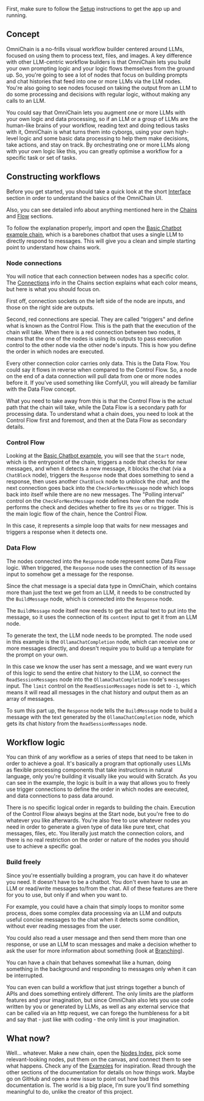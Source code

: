 First, make sure to follow the [Setup](/docs/setup) instructions to get the app up and running.

## Concept

OmniChain is a no-frills visual workflow builder centered around LLMs, focused on using them to process text, files, and images. A key difference with other LLM-centric workflow builders is that OmniChain lets you build your own prompting logic and your logic flows themselves from the ground up. So, you're going to see a lot of nodes that focus on building prompts and chat histories that feed into one or more LLMs via the LLM nodes. You're also going to see nodes focused on taking the output from an LLM to do some processing and decisions with regular logic, without making any calls to an LLM.

You could say that OmniChain lets you augment one or more LLMs with your own logic and data processing, so if an LLM or a group of LLMs are the human-like brains of your workflow, reading text and doing tedious tasks with it, OmniChain is what turns them into cyborgs, using your own high-level logic and some basic data processing to help them make decisions, take actions, and stay on track. By orchestrating one or more LLMs along with your own logic like this, you can greatly optimise a workflow for a specific task or set of tasks.

## Constructing workflows

Before you get started, you should take a quick look at the short [Interface](/docs/interface) section in order to understand the basics of the OmniChain UI.

Also, you can see detailed info about anything mentioned here in the [Chains](/docs/chains) and [Flow](/docs/flow) sections.

To follow the explanation properly, import and open the [Basic Chatbot example chain](/examples/basic-chatbot), which is a barebones chatbot that uses a single LLM to directly respond to messages. This will give you a clean and simple starting point to understand how chains work.

### Node connections

You will notice that each connection between nodes has a specific color. The [Connections](/docs/chains#connections) info in the Chains section explains what each color means, but here is what you should focus on.

First off, connection sockets on the left side of the node are inputs, and those on the right side are outputs.

Second, red connections are special. They are called "triggers" and define what is known as the Control Flow. This is the path that the execution of the chain will take. When there is a red connection between two nodes, it means that the one of the nodes is using its outputs to pass execution control to the other node via the other node's inputs. This is how you define the order in which nodes are executed.

Every other connection color carries only data. This is the Data Flow. You could say it flows in reverse when compared to the Control Flow. So, a node on the end of a data connection will pull data from one or more nodes before it. If you've used something like ComfyUI, you will already be familiar with the Data Flow concept.

What you need to take away from this is that the Control Flow is the actual path that the chain will take, while the Data Flow is a secondary path for processing data. To understand what a chain does, you need to look at the Control Flow first and foremost, and then at the Data Flow as secondary details.

### Control Flow

Looking at the [Basic Chatbot example](/examples/basic-chatbot), you will see that the `Start` node, which is the entrypoint of the chain, triggers a node that checks for new messages, and when it detects a new message, it blocks the chat (via a `ChatBlock` node), triggers the `Response` node that does something to send a response, then uses another `ChatBlock` node to unblock the chat, and the next connection goes back into the `CheckForNextMessage` node which loops back into itself while there are no new messages. The "Polling interval" control on the `CheckForNextMessage` node defines how often the node performs the check and decides whether to fire its `yes` or `no` trigger. This is the main logic flow of the chain, hence the Control Flow.

In this case, it represents a simple loop that waits for new messages and triggers a response when it detects one.

### Data Flow

The nodes connected into the `Response` node represent some Data Flow logic. When triggered, the `Response` node uses the connection of its `message` input to somehow get a message for the response.

Since the chat message is a special data type in OmniChain, which contains more than just the text we get from an LLM, it needs to be constructed by the `BuildMessage` node, which is connected into the `Response` node.

The `BuildMessage` node itself now needs to get the actual text to put into the message, so it uses the connection of its `content` input to get it from an LLM node.

To generate the text, the LLM node needs to be prompted. The node used in this example is the `OllamaChatCompletion` node, which can receive one or more messages directly, and doesn't require you to build up a template for the prompt on your own.

In this case we know the user has sent a message, and we want every run of this logic to send the entire chat history to the LLM, so connect the `ReadSessionMessages` node into the `OllamaChatCompletion` node's `messages` input. The `limit` control on the `ReadSessionMessages` node is set to `-1`, which means it will read all messages in the chat history and output them as an array of messages.

To sum this part up, the `Response` node tells the `BuildMessage` node to build a message with the text generated by the `OllamaChatCompletion` node, which gets its chat history from the `ReadSessionMessages` node.

## Workflow logic

You can think of any workflow as a series of steps that need to be taken in order to achieve a goal. It's basically a program that optionally uses LLMs as flexible processing components that take instructions in natural language, only you're building it visually like you would with Scratch. As you can see in the example, the logic is built in a way that allows you to freely use trigger connections to define the order in which nodes are executed, and data connections to pass data around.

There is no specific logical order in regards to building the chain. Execution of the Control Flow always begins at the Start node, but you're free to do whatever you like afterwards. You're also free to use whatever nodes you need in order to generate a given type of data like pure text, chat messages, files, etc. You literally just match the connection colors, and there is no real restriction on the order or nature of the nodes you should use to achieve a specific goal.

### Build freely

Since you're essentially building a program, you can have it do whatever you need. It doesn't have to be a chatbot. You don't even have to use an LLM or read/write messages to/from the chat. All of these features are there for you to use, but only if and when you want to.

For example, you could have a chain that simply loops to monitor some process, does some complex data processing via an LLM and outputs useful concise messages to the chat when it detects some condition, without ever reading messages from the user.

You could also read a user message and then send them more than one response, or use an LLM to scan messages and make a decision whether to ask the user for more information about something (look at [Branching](/docs/logic-branching)).

You can have a chain that behaves somewhat like a human, doing something in the background and responding to messages only when it can be interrupted.

You can even can build a workflow that just strings together a bunch of APIs and does something entirely different. The only limits are the platform features and your imagination, but since OmniChain also lets you use code written by you or generated by LLMs, as well as any external service that can be called via an http request, we can forego the humbleness for a bit and say that - just like with coding - the only limit is your imagination.

## What now?

Well... whatever. Make a new chain, open the [Nodes Index](/docs/interface#nodes-index), pick some relevant-looking nodes, put them on the canvas, and connect them to see what happens. Check any of the [Examples](/examples/basic-chatbot) for inspiration. Read through the other sections of the documentation for details on how things work. Maybe go on GitHub and open a new issue to point out how bad this documentation is. The world is a big place, I'm sure you'll find something meaningful to do, unlike the creator of this project.
